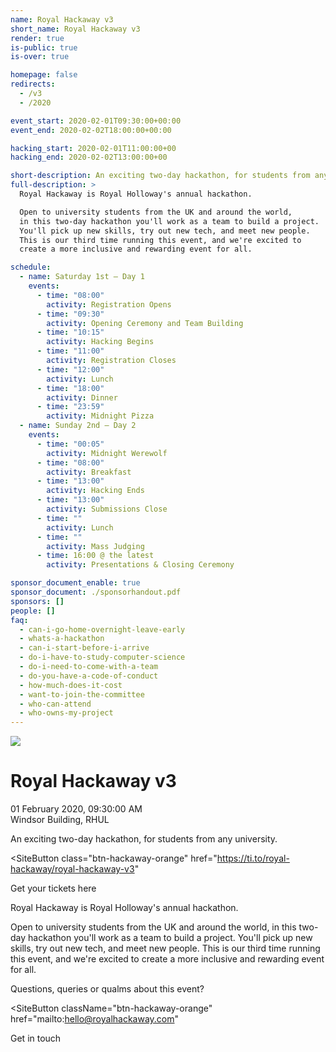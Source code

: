 ```yaml
---
name: Royal Hackaway v3
short_name: Royal Hackaway v3
render: true
is-public: true
is-over: true

homepage: false
redirects:
  - /v3
  - /2020

event_start: 2020-02-01T09:30:00+00:00
event_end: 2020-02-02T18:00:00+00:00

hacking_start: 2020-02-01T11:00:00+00
hacking_end: 2020-02-02T13:00:00+00

short-description: An exciting two-day hackathon, for students from any university.
full-description: >
  Royal Hackaway is Royal Holloway's annual hackathon.

  Open to university students from the UK and around the world,
  in this two-day hackathon you'll work as a team to build a project.
  You'll pick up new skills, try out new tech, and meet new people.
  This is our third time running this event, and we're excited to
  create a more inclusive and rewarding event for all.

schedule:
  - name: Saturday 1st — Day 1
    events:
      - time: "08:00"
        activity: Registration Opens
      - time: "09:30"
        activity: Opening Ceremony and Team Building
      - time: "10:15"
        activity: Hacking Begins
      - time: "11:00"
        activity: Registration Closes
      - time: "12:00"
        activity: Lunch
      - time: "18:00"
        activity: Dinner
      - time: "23:59"
        activity: Midnight Pizza
  - name: Sunday 2nd — Day 2
    events:
      - time: "00:05"
        activity: Midnight Werewolf
      - time: "08:00"
        activity: Breakfast
      - time: "13:00"
        activity: Hacking Ends
      - time: "13:00"
        activity: Submissions Close
      - time: ""
        activity: Lunch
      - time: ""
        activity: Mass Judging
      - time: 16:00 @ the latest
        activity: Presentations & Closing Ceremony

sponsor_document_enable: true
sponsor_document: ./sponsorhandout.pdf
sponsors: []
people: []
faq:
  - can-i-go-home-overnight-leave-early
  - whats-a-hackathon
  - can-i-start-before-i-arrive
  - do-i-have-to-study-computer-science
  - do-i-need-to-come-with-a-team
  - do-you-have-a-code-of-conduct
  - how-much-does-it-cost
  - want-to-join-the-committee
  - who-can-attend
  - who-owns-my-project
---
```




<MajorLeagueHackingBadge year={2020} />
<EventJumbotron className={`${jumbotronBackground} text-center`}>
<img src={hackawayLogo} className={hackawayLogoClass} />

# Royal Hackaway v3

01 February 2020, 09:30:00 AM  
Windsor Building, RHUL

<p class="lead">
  An exciting two-day hackathon, for students from any university.
</p>

<SiteButton
  class="btn-hackaway-orange"
  href="https://ti.to/royal-hackaway/royal-hackaway-v3"
>
  Get your tickets here
</SiteButton>

</EventJumbotron>
<Section type={SectionTypes.PRIMARY}>
<div className="container">

Royal Hackaway is Royal Holloway's annual hackathon.

Open to university students from the UK and around the world, in this two-day hackathon you'll work as a team to build a project. You'll pick up new skills, try out new tech, and meet new people. This is our third time running this event, and we're excited to create a more inclusive and rewarding event for all.

</div>
</Section>

<EventLocationSection map="https://www.google.com/maps/embed?pb=!1m18!1m12!1m3!1d2487.759701888386!2d-0.5680310838687079!3d51.42584067962183!2m3!1f0!2f0!3f0!3m2!1i1024!2i768!4f13.1!3m3!1m2!1s0x487679fe3dce3113%3A0x47f0f448b19730a3!2sWindsor+Building!5e0!3m2!1sen!2suk!4v1546448505106" />
<EventScheduleSection type={SectionTypes.TERTIARY} />
<EventFrequentlyAskedQuestionsSection type={SectionTypes.PRIMARY} />

<Section type={SectionTypes.TERTIARY}>
<div className="container text-center">

Questions, queries or qualms about this event?

<SiteButton
  className="btn-hackaway-orange"
  href="mailto:hello@royalhackaway.com"
>
  Get in touch
</SiteButton>

</div>
</Section>
